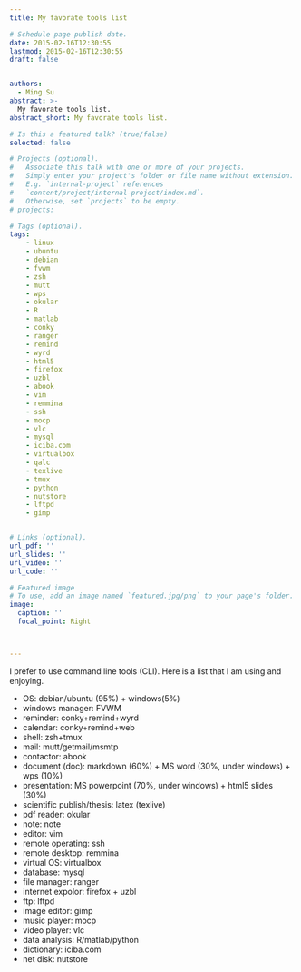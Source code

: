 ```yaml
---
title: My favorate tools list

# Schedule page publish date.
date: 2015-02-16T12:30:55
lastmod: 2015-02-16T12:30:55
draft: false


authors:
  - Ming Su
abstract: >-
  My favorate tools list.
abstract_short: My favorate tools list.

# Is this a featured talk? (true/false)
selected: false

# Projects (optional).
#   Associate this talk with one or more of your projects.
#   Simply enter your project's folder or file name without extension.
#   E.g. `internal-project` references
#   `content/project/internal-project/index.md`.
#   Otherwise, set `projects` to be empty.
# projects:

# Tags (optional).
tags:
    - linux
    - ubuntu
    - debian
    - fvwm
    - zsh
    - mutt
    - wps
    - okular
    - R
    - matlab
    - conky
    - ranger
    - remind
    - wyrd
    - html5
    - firefox
    - uzbl
    - abook
    - vim
    - remmina
    - ssh
    - mocp
    - vlc
    - mysql
    - iciba.com
    - virtualbox
    - qalc
    - texlive
    - tmux
    - python
    - nutstore
    - lftpd
    - gimp


# Links (optional).
url_pdf: ''
url_slides: ''
url_video: ''
url_code: ''

# Featured image
# To use, add an image named `featured.jpg/png` to your page's folder.
image:
  caption: ''
  focal_point: Right



---
```


I prefer to use command line tools (CLI). Here is a list that I
am using and enjoying.

- OS: debian/ubuntu (95%) + windows(5%)
- windows manager: FVWM
- reminder: conky+remind+wyrd
- calendar: conky+remind+web
- shell: zsh+tmux
- mail: mutt/getmail/msmtp
- contactor: abook
- document (doc): markdown (60%) + MS word (30%, under windows) + wps (10%)
- presentation: MS powerpoint (70%, under windows) + html5 slides (30%)
- scientific publish/thesis: latex (texlive)
- pdf reader: okular
- note: note
- editor: vim
- remote operating: ssh
- remote desktop: remmina
- virtual OS: virtualbox
- database: mysql
- file manager: ranger
- internet expolor: firefox + uzbl
- ftp: lftpd
- image editor: gimp
- music player: mocp
- video player: vlc
- data analysis: R/matlab/python
- dictionary: iciba.com
- net disk: nutstore


